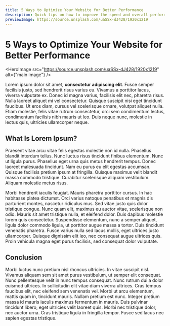 ```yaml
---
title: 5 Ways to Optimize Your Website for Better Performance
description: Quick tips on how to improve the speed and overall performance of your website to enhance user experience and increase conversions.
previewImage: https://source.unsplash.com/uaSSx-dJ428/1920x1219
---
```


# 5 Ways to Optimize Your Website for Better Performance
<HeroImage src="https://source.unsplash.com/uaSSx-dJ428/1920x1219" alt={"main image"} />

Lorem ipsum dolor sit amet, **consectetur adipiscing elit**. Fusce semper facilisis justo, sed hendrerit risus varius eu. Vivamus a porttitor lacus, viverra vulputate ex. Donec id magna varius, facilisis elit nec, pharetra risus. Nulla laoreet aliquet mi vel consectetur. Quisque suscipit nisi eget tincidunt faucibus. Ut eros diam, cursus vel scelerisque ornare, volutpat aliquet nulla. Etiam molestie, felis vitae rutrum consectetur, orci sem condimentum lectus, condimentum facilisis nibh mauris ut leo. Duis neque nunc, molestie in lectus quis, ultricies ullamcorper neque.

## What Is Lorem Ipsum?
Praesent vitae arcu vitae felis egestas molestie non id nulla. Phasellus blandit interdum tellus. Nunc luctus risus tincidunt finibus elementum. Nunc ut ligula purus. Phasellus eget urna quis metus hendrerit tempus. Donec laoreet malesuada tincidunt. Nam eu purus eu elit egestas accumsan. Quisque facilisis pretium ipsum at fringilla. Quisque maximus velit blandit massa commodo tristique. Curabitur scelerisque aliquam vestibulum. Aliquam molestie metus risus.

Morbi hendrerit iaculis feugiat. Mauris pharetra porttitor cursus. In hac habitasse platea dictumst. Orci varius natoque penatibus et magnis dis parturient montes, nascetur ridiculus mus. Sed vitae justo quis dolor tristique congue. Nunc quam elit, maximus eu auctor vitae, scelerisque non odio. Mauris sit amet tristique nulla, et eleifend dolor. Duis dapibus molestie lorem quis consectetur. Suspendisse elementum, nunc a semper aliquet, ligula dolor commodo ligula, ut porttitor augue massa a tortor. Duis tincidunt venenatis pharetra. Fusce varius nulla sed lacus mollis, eget ultrices justo ullamcorper. Quisque dignissim elit leo, nec consequat augue ultrices quis. Proin vehicula magna eget purus facilisis, sed consequat dolor vulputate.

## Conclusion
Morbi luctus nunc pretium nisl rhoncus ultricies. In vitae suscipit nisl. Vivamus aliquam sem sit amet purus vestibulum, ut semper elit consequat. Nunc pellentesque velit in nunc tempus consequat. Nunc rutrum dui a dolor euismod ultrices. In sollicitudin elit vitae diam viverra ultrices. Cras tempus faucibus elit, nec eleifend sem venenatis vel. Morbi ut arcu elementum, mattis quam in, tincidunt mauris. Nullam pretium est nunc. Integer pretium massa id mauris iaculis maximus fermentum in mauris. Duis pulvinar tincidunt libero, eget ultricies velit laoreet quis. Morbi nec tristique dolor, nec auctor urna. Cras tristique ligula in fringilla tempor. Fusce sed lacus nec sapien egestas tristique.
